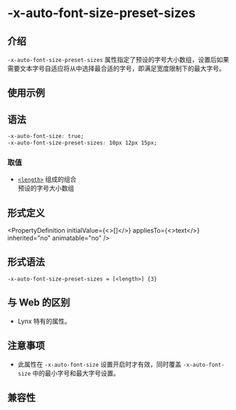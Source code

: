 # -x-auto-font-size-preset-sizes

## 介绍

`-x-auto-font-size-preset-sizes` 属性指定了预设的字号大小数组，设置后如果需要文本字号自适应将从中选择最合适的字号，即满足宽度限制下的最大字号。

## 使用示例


<Go
  example="css-api"
  defaultFile="src/-x-auto-font-size-preset-sizes/App.tsx"
  img="/assets/doc/css/-x-auto-font-size.jpg"
  defaultEntryFile="dist/-x-auto-font-size-preset-sizes.lynx.bundle"
  entry="src/-x-auto-font-size-preset-sizes"
/>

## 语法

```css
-x-auto-font-size: true;
-x-auto-font-size-preset-sizes: 10px 12px 15px;
```

### 取值

- [`<length>`](api/css/data-type/length.mdx) 组成的组合 <br/>
  预设的字号大小数组

## 形式定义


<PropertyDefinition
  initialValue={<>[]</>}
  appliesTo={<>text</>}
  inherited="no"
  animatable="no"
/>

## 形式语法

```
-x-auto-font-size-preset-sizes = [<length>] {3}
```

## 与 Web 的区别

- Lynx 特有的属性。

## 注意事项

- 此属性在 `-x-auto-font-size` 设置开启时才有效，同时覆盖 `-x-auto-font-size` 中的最小字号和最大字号设置。

## 兼容性


<LegacyCompatTable metadata="css/properties/-x-auto-font-size-preset-sizes" />
